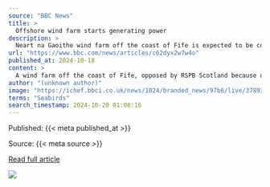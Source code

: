 ```yaml
---
source: "BBC News"
title: >
  Offshore wind farm starts generating power
description: >
  Neart na Gaoithe wind farm off the coast of Fife is expected to be completed by next summer.
url: "https://www.bbc.com/news/articles/c62dyx2w7w4o"
published_at: 2024-10-18
content: >
  A wind farm off the coast of Fife, opposed by RSPB Scotland because of concerns over migratory birds, has started generating power into the national grid.  Neart na Gaoithe (NnG) wind farm, which is … [+1475 chars]
author: "(unknown author)"
image: "https://ichef.bbci.co.uk/news/1024/branded_news/97b6/live/37893a80-8d38-11ef-b02c-ad97e00e3915.jpg"
terms: "Seabirds"
search_timestamp: 2024-10-20 01:08:16
---
```



Published: {{< meta published_at >}}


Source: {{< meta source >}}


[Read full article]({{< meta url >}}){target='_blank'}



![](`r rmarkdown::metadata$image[1]`)
